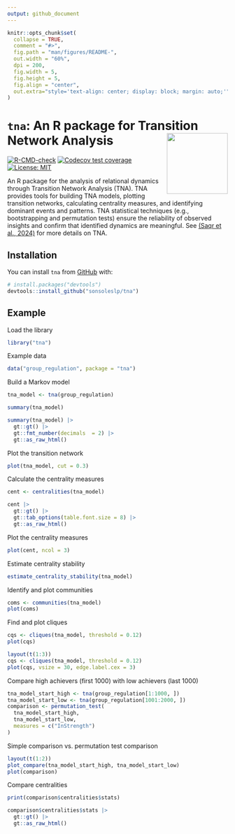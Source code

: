 ```yaml
---
output: github_document
---
```


<!-- README.md is generated from README.Rmd. Please edit that file -->

```r
knitr::opts_chunk$set(
  collapse = TRUE,
  comment = "#>",
  fig.path = "man/figures/README-",
  out.width = "60%",
  dpi = 200,
  fig.width = 5,
  fig.height = 5,
  fig.align = "center",
  out.extra="style='text-align: center; display: block; margin: auto;'"
)
```

# `tna`: An R package for Transition Network Analysis <img src="man/figures/logo.png" align="right" height="139"/></a>

<!-- badges: start -->
[![R-CMD-check](https://github.com/sonsoleslp/tna/actions/workflows/R-CMD-check.yaml/badge.svg)](https://github.com/sonsoleslp/tna/actions/workflows/R-CMD-check.yaml)
[![Codecov test coverage](https://codecov.io/gh/sonsoleslp/tna/graph/badge.svg)](https://app.codecov.io/gh/sonsoleslp/tna)
[![License: MIT](https://img.shields.io/badge/License-MIT-yellow.svg)](https://opensource.org/licenses/MIT)

<!-- badges: end -->

An R package for the analysis of relational dynamics through 
Transition Network Analysis (TNA). TNA provides tools for building TNA models, 
plotting transition networks, calculating centrality measures, and identifying 
dominant events and patterns. TNA statistical techniques (e.g., bootstrapping 
and permutation tests) ensure the reliability of observed insights and confirm
that identified dynamics are meaningful. See [(Saqr et al., 2024)](https://doi.org/10.48550/arXiv.2411.15486) for more details on TNA.

<!--
```css
body > img, body > table, div > img, div > table {
    display: block;
    margin: auto;
}
```
-->

## Installation

You can install `tna` from [GitHub](https://github.com/) with:

```r
# install.packages("devtools")
devtools::install_github("sonsoleslp/tna")
```

## Example

Load the library
```r
library("tna")
```

Example data
```r
data("group_regulation", package = "tna")
```

Build a Markov model
```r
tna_model <- tna(group_regulation)
```

```r
summary(tna_model)
```
```r
summary(tna_model) |>
  gt::gt() |>
  gt::fmt_number(decimals  = 2) |>
  gt::as_raw_html()
```

Plot the transition network
```r
plot(tna_model, cut = 0.3)
```

Calculate the centrality measures
```r
cent <- centralities(tna_model)
```

```r
cent |>
  gt::gt() |>
  gt::tab_options(table.font.size = 8) |>
  gt::as_raw_html()
```

Plot the centrality measures
```r
plot(cent, ncol = 3)
```

Estimate centrality stability
```r
estimate_centrality_stability(tna_model)
```

Identify and plot communities
```r
coms <- communities(tna_model)
plot(coms)
```

Find and plot cliques
```r
cqs <- cliques(tna_model, threshold = 0.12)
plot(cqs)
```

```r
layout(t(1:3))
cqs <- cliques(tna_model, threshold = 0.12)
plot(cqs, vsize = 30, edge.label.cex = 3)
```

Compare high achievers (first 1000) with low achievers (last 1000)
```r
tna_model_start_high <- tna(group_regulation[1:1000, ])
tna_model_start_low <- tna(group_regulation[1001:2000, ])
comparison <- permutation_test(
  tna_model_start_high, 
  tna_model_start_low,
  measures = c("InStrength")
)
```

Simple comparison vs. permutation test comparison
```r
layout(t(1:2))
plot_compare(tna_model_start_high, tna_model_start_low)
plot(comparison)
```

Compare centralities
```r
print(comparison$centralities$stats)
```
```r
comparison$centralities$stats |> 
  gt::gt() |> 
  gt::as_raw_html()
```
